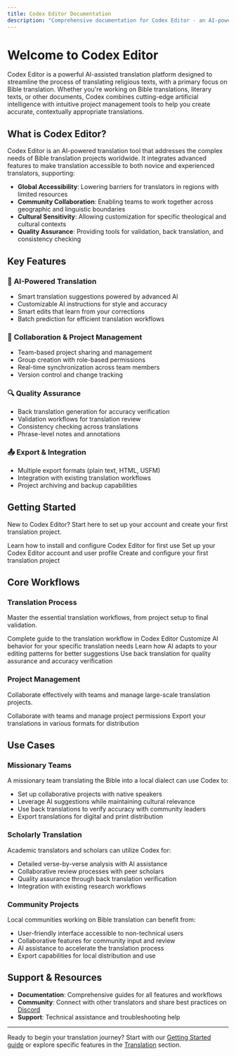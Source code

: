 ```yaml
---
title: Codex Editor Documentation
description: "Comprehensive documentation for Codex Editor - an AI-powered translation platform for religious texts and collaborative Bible translation projects. This site is a living document and subject to changes as we optimize the user experience for you."
---
```


# Welcome to Codex Editor

Codex Editor is a powerful AI-assisted translation platform designed to streamline the process of translating religious texts, with a primary focus on Bible translation. Whether you're working on Bible translations, literary texts, or other documents, Codex combines cutting-edge artificial intelligence with intuitive project management tools to help you create accurate, contextually appropriate translations.

## What is Codex Editor?

Codex Editor is an AI-powered translation tool that addresses the complex needs of Bible translation projects worldwide. It integrates advanced features to make translation accessible to both novice and experienced translators, supporting:

- **Global Accessibility**: Lowering barriers for translators in regions with limited resources
- **Community Collaboration**: Enabling teams to work together across geographic and linguistic boundaries
- **Cultural Sensitivity**: Allowing customization for specific theological and cultural contexts
- **Quality Assurance**: Providing tools for validation, back translation, and consistency checking

## Key Features

### 🚀 **AI-Powered Translation**
- Smart translation suggestions powered by advanced AI
- Customizable AI instructions for style and accuracy
- Smart edits that learn from your corrections
- Batch prediction for efficient translation workflows

### 👥 **Collaboration & Project Management**
- Team-based project sharing and management
- Group creation with role-based permissions
- Real-time synchronization across team members
- Version control and change tracking

### 🔍 **Quality Assurance**
- Back translation generation for accuracy verification
- Validation workflows for translation review
- Consistency checking across translations
- Phrase-level notes and annotations

### 📤 **Export & Integration**
- Multiple export formats (plain text, HTML, USFM)
- Integration with existing translation workflows
- Project archiving and backup capabilities

## Getting Started

New to Codex Editor? Start here to set up your account and create your first translation project.

<Cards>
  <Card title="Initial Setup" href="/docs/getting-started/initial-setup">
    Learn how to install and configure Codex Editor for first use
  </Card>
  <Card title="Create Account" href="/docs/getting-started/create-account">
    Set up your Codex Editor account and user profile
  </Card>
  <Card title="Your First Project" href="/docs/getting-started/creating-project">
    Create and configure your first translation project
  </Card>
</Cards>

## Core Workflows

### Translation Process
Master the essential translation workflows, from project setup to final validation.

<Cards>
  <Card title="Batch Translations" href="/docs/translation/batch-translation">
    Complete guide to the translation workflow in Codex Editor
  </Card>
  <Card title="AI Instructions" href="/docs/translation/ai-instructions">
    Customize AI behavior for your specific translation needs
  </Card>
  <Card title="Smart Edits" href="/docs/translation/smart-edits">
    Learn how AI adapts to your editing patterns for better suggestions
  </Card>
  <Card title="Back Translations" href="/docs/translation/back-translations">
    Use back translation for quality assurance and accuracy verification
  </Card>
</Cards>

### Project Management
Collaborate effectively with teams and manage large-scale translation projects.

<Cards>
  <Card title="Sharing & Managing Projects" href="/docs/project-management/sharing-managing-projects">
    Collaborate with teams and manage project permissions
  </Card>
  <Card title="Exporting Projects" href="/docs/project-management/exporting-project">
    Export your translations in various formats for distribution
  </Card>
</Cards>

## Use Cases

### Missionary Teams
A missionary team translating the Bible into a local dialect can use Codex to:
- Set up collaborative projects with native speakers
- Leverage AI suggestions while maintaining cultural relevance
- Use back translations to verify accuracy with community leaders
- Export translations for digital and print distribution

### Scholarly Translation
Academic translators and scholars can utilize Codex for:
- Detailed verse-by-verse analysis with AI assistance
- Collaborative review processes with peer scholars
- Quality assurance through back translation verification
- Integration with existing research workflows

### Community Projects
Local communities working on Bible translation can benefit from:
- User-friendly interface accessible to non-technical users
- Collaborative features for community input and review
- AI assistance to accelerate the translation process
- Export capabilities for local distribution and use

## Support & Resources

- **Documentation**: Comprehensive guides for all features and workflows
- **Community**: Connect with other translators and share best practices on [Discord](https://discord.gg/6kVJTEXYEp)
- **Support**: Technical assistance and troubleshooting help

---

Ready to begin your translation journey? Start with our [Getting Started guide](/docs/getting-started) or explore specific features in the [Translation](/docs/translation/ai-instructions) section.
